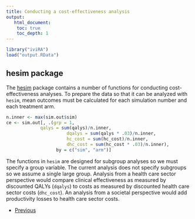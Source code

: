 ```yaml
---
title: Conducting a cost-effectiveness analysis
output: 
   html_document:
    toc: true
    toc_depth: 1
---
```


```r
library("iviRA")
load("output.RData")
```

## hesim package
The [hesim](http://devinincerti.com/hesim/) package contains a number of functions for conducting cost-effectiveness analyses. To prepare the data so that it can be analyzed with `hesim`, mean outcomes must be calculated for each simulation number and each treatment arm.

```r
n.inner <- max(sim.out$sim)
ce <- sim.out[, .(grp = 1,
             qalys = sum(qalys)/n.inner,
                       dqalys = sum(qalys * .03)/n.inner,
                       hc_cost = sum(hc_cost)/n.inner,
                       dhc_cost = sum(hc_cost * .03)/n.inner),
                   by = c("sim", "arm")]
```

The functions in `hesim` are designed for subgroup analyses so we must specify a group variable. The current analysis does not specify subgroups so we assume a single large group. Analysis from a health care sector perspective would compare clinical effectiveness as measured by discounted QALYs (`dqalys`) to costs as measured by discounted health care sector costs (`dhc_cost`). An analysis from a societal perspective would add productivity losses to health care sector costs. 

<div>
<ul class="pager">
  <li class="previous"><a href="06-ips.html">Previous</a></li>
</ul>
</div>
